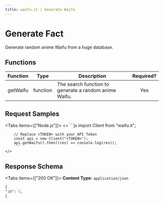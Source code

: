 ```yaml
---
title: waifu.it | Generate Waifu
---
```



# Generate Fact

Generate random anime Waifu from a huge database.


## Functions

| Function |   Type   | Description                                          | Required? |
| :------: | :------: | ---------------------------------------------------- | :-------: |
| getWaifu  | function | The search function to generate a random anime Waifu. |    Yes    |

## Request Samples

<Tabs items={["Node.js"]}>
  <Tab>
    <>
        ```js
        import Client from "waifu.it";

        // Replace <TOKEN> with your API Token
        const api = new Client("<TOKEN>");
        api.getWaifu().then((res) => console.log(res));
        ```
    </>

  </Tab>
</Tabs>

## Response Schema

<Tabs items={["200 OK"]}>
  <Tab>
  **Content Type:** `application/json`
  ```json copy=false
{
  "id": 5,
}
  ```
  </Tab>
</Tabs>
